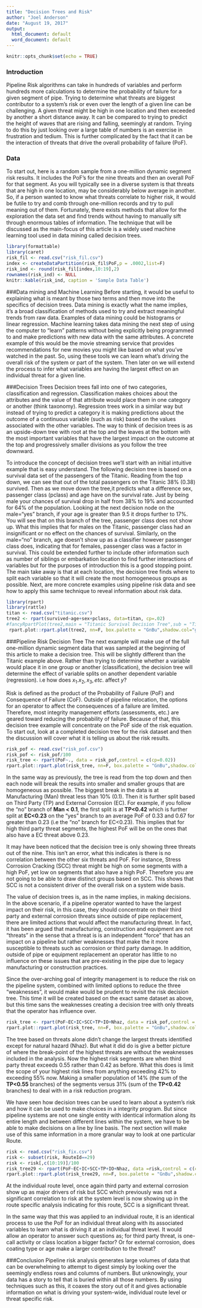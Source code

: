 ```yaml
---
title: "Decision Trees and Risk"
author: "Joel Anderson"
date: "August 19, 2017"
output:
  html_document: default
  word_document: default
---
```


```r
knitr::opts_chunk$set(echo = TRUE)
```

### Introduction
Pipeline Risk algorithms can take in hundreds of variables and perform hundreds more calculations to determine the probability of failure for a given segment of pipe.  Trying to determine what threats are biggest contributor to a system's risk or even over the length of a given line can be challenging.  A given threat might be high in one location and then exceeded by another a short distance away.  It can be compared to trying to predict the height of waves that are rising and falling, seemingly at random.  Trying to do this by just looking over a large table of numbers is an exercise in frustration and tedium.  This is further complicated by the fact that it can be the interaction of threats that drive the overall probability of failure (PoF).

### Data
To start out, here is a random sample from a one-million dynamic segment risk results.  It includes the PoF's for the nine threats and then an overall PoF for that segment.  As you will typically see in a diverse system is that threats that are high in one location, may be considerably below average in another.  So, if a person wanted to know what threats correlate to higher risk, it would be futile to try and comb through one-million records and try to pull meaning out of them. Fortunately, there exists methods that allow for the exploration the data set and find trends without having to manually sift through enormous tables of information.  The technique that will be discussed as the main-focus of this article is a widely used machine learning tool used in data mining called decision trees.

```r
library(formattable)
library(caret)
risk_fil <- read.csv("risk_fil.csv")
index <- createDataPartition(risk_fil$PoF,p = .0002,list=F)
risk_ind <- round(risk_fil[index,10:19],2)
rownames(risk_ind) <- NULL
knitr::kable(risk_ind, caption = 'Sample Data Table')
```

###Data mining and Machine Learning
Before starting, it would be useful to explaining what is meant by those two terms and then move into the specifics of decision trees.  Data mining is exactly what the name implies, it's a broad classification of methods used to try and extract meaningful trends from raw data.  Examples of data mining could be histograms or linear regression.  Machine learning takes data mining the next step of using the computer to "learn" patterns without being explicitly being programmed to and make predictions with new data with the same attributes. A concrete example of this would be the movie streaming service that provides recommendations for new movies you might like based on what you've watched in the past.  So, using these tools we can learn what's driving the overall risk of the system or part of the system.  Then later on we will extend the process to infer what variables are having the largest effect on an individual threat for a given line.

###Decision Trees
Decision trees fall into one of two categories, classification and regression.  Classification makes choices about the attributes and the value of that attribute would place them in one category or another (think taxonomy).  Regression trees work in a similar way but instead of trying to predict a category it is making predictions about the outcome of a continuous variable (such as risk) based on the values associated with the other variables. The way to think of decision trees is as an upside-down tree with root at the top and the leaves at the bottom with the most important variables that have the largest impact on the outcome at the top and progressively smaller divisions as you follow the tree downward.

To introduce the concept of decision trees we'll start with an initial intuitive example that is easy understand.  The following decision tree is based on a survival data set of the passengers of the Titanic.  Reading from the top down, we can see that out of the total passengers on the Titanic 38% (0.38) survived.  Then as we move down the tree,it predicts what a difference sex, passenger class (pclass) and age have on the survival rate.  Just by being male your chances of survival drop in half from 38% to 19% and accounted for 64% of the population. Looking at the next decision node on the male="yes" branch, if your age is greater than 9.5 it drops further to 17%.  You will see that on this branch of the tree, passenger class does not show up.  What this implies that for males on the Titanic, passenger class had an insignificant or no effect on the chances of survival.  Similarly, on the male="no" branch, age doesn't show up as a classifier however passenger class does, indicating that for females,  passenger class was a factor in survival. This could be extended further to include other information such as number of siblings or embarkation location to find further interactions of variables but for the purposes of introduction this is a good stopping point.  The main take away is that at each location, the decision tree finds where to split each variable so that it will create the most homogeneous groups as possible.  Next, are more concrete examples using pipeline risk data and see how to apply this same technique to reveal information about risk data.

```r
library(rpart)
library(rattle)
titan <- read.csv("titanic.csv")
tree2 <- rpart(survived~age+sex+pclass, data=titan, cp=.02)
#fancyRpartPlot(tree2,main = "Titanic Survival Decision Tree",sub = "Titanic survival data set")
 rpart.plot::rpart.plot(tree2, nn=F, box.palette = "GnBu",shadow.col="gray",branch.lty=3,main = "Titanic Survival Decision Tree")
```

###Pipeline Risk Decision Tree
The next example will make use of the full one-million dynamic segment data that was sampled at the beginning of this article to make a decision tree. This will be slightly different than the Titanic example above.  Rather than trying to determine whether a variable would place it in one group or another (classification), the decision tree will determine the effect of variable splits on another dependent variable (regression). i.e how does $x_1. x_2, x_3, etc.$ affect $y$?

Risk is defined as the product of the Probability of Failure (PoF) and Consequence of Failure (CoF).  Outside of pipeline relocation, the options for an operator to affect the consequences of a failure are limited.  Therefore, most integrity management efforts (assessments, etc.) are geared toward reducing the probability of failure. Because of that, this decision tree example will concentrate on the PoF side of the risk equation.  To start out, look at a completed decision tree for the risk dataset and then the discussion will cover what it is telling us about the risk results.

```r
risk_pof <- read.csv("risk_pof.csv")
risk_pof <- risk_pof/100
risk_tree <- rpart(PoF~., data = risk_pof,control = c(cp=0.02))
rpart.plot::rpart.plot(risk_tree, nn=F, box.palette = "GnBu",shadow.col="gray",branch.lty=3,main = "Risk Regression Decision Tree")

```

In the same way as previously, the tree is read from the top down and then each node will break the results into smaller and smaller groups that are homogeneous as possible.  The biggest break in the data is at Manufacturing (Man) threat less than 10% (0.1).  Then it is further split based on Third Party (TP) and External Corrosion (EC).  For example, if you follow the "no" branch of **Man < 0.1**, the first split is at **TP<0.42** which is further split at **EC<0.23** on the "yes" branch to an average PoF of 0.33 and 0.67 for greater than 0.23 (i.e the "no" branch for EC<0.23).  This implies that for high third party threat segments, the highest PoF will be on the ones that also have a EC threat above 0.23.

It may have been noticed that the decision tree is only showing three threats out of the nine.  This isn't an error, what this indicates is there is no correlation between the other six threats and PoF.  For instance, Stress Corrosion Cracking (SCC) threat might be high on some segments with a high PoF, yet low on segments that also have a high PoF. Therefore you are not going to be able to draw distinct groups based on SCC.  This shows that SCC is not a consistent driver of the overall risk on a system wide basis.

The value of decision trees is, as in the name implies, in making decisions.  In the above scenario, if a pipeline operator wanted to have the largest impact on their risk, in this case, they should concentrate on their third party and external corrosion threats since outside of pipe replacement, there are limited actions that would affect the manufacturing threat.  In fact, it has been argued that manufacturing, construction and equipment are not "threats" in the sense that a threat is is an independent "force" that has an impact on a pipeline but rather weaknesses that make the it more susceptible to threats such as corrosion or third party damage. In addition, outside of pipe or equipment replacement an operator has little to no influence on these issues that are pre-existing in the pipe due to legacy manufacturing or construction practices.

Since the over-arching goal of integrity management is to reduce the risk on the pipeline system, combined with limited options to reduce the three "weaknesses", it would make would be prudent to revisit the risk decision tree.  This time it will be created based on the exact same dataset as above, but this time sans the weaknesses creating a decision tree with only threats that the operator has influence over.

```r
risk_tree <- rpart(PoF~EC+IC+SCC+TP+IO+Nhaz, data = risk_pof,control = c(cp=0.02))
rpart.plot::rpart.plot(risk_tree, nn=F, box.palette = "GnBu",shadow.col="gray",branch.lty=3,main = "Risk Regression Decision Tree \n Minus Weaknesses")

```

The tree based on threats alone didn't change the largest threats identified except for natural hazard (Nhaz).  But what it did do is give a better picture of where the break-point of the highest threats are without the weaknesses included in the analysis.  Now the highest risk segments are when third party threat exceeds 0.55 rather than 0.42 as before.  What this does is limit the scope of your highest risk lines from anything exceeding 42% to exceeding 55% now.  Making a smaller population of 14% (the sum of the **TP<0.55** branches) of the segments versus 31% (sum of the **TP<0.42** branches) to deal with in a risk reduction program.

We have seen how decision trees can be used to learn about a system's risk and how it can be used to make choices in a integrity program.  But since pipeline systems are not one single entity with identical information along its entire length and between different lines within the system, we have to be able to make decisions on a line by line basis.  The next section will make use of this same information in a more granular way to look at one particular Route.

```r
risk <- read.csv("risk_fix.csv")
risk <- subset(risk, RouteId==29)
risk <- risk[,c(10:19)]/100
risk_tree29 <- rpart(PoF~EC+IC+SCC+TP+IO+Nhaz, data =risk,control = c(cp=0.01))
rpart.plot::rpart.plot(risk_tree29, nn=F, box.palette = "GnBu",shadow.col="gray",branch.lty=3,main = "Risk Regression Decision Tree \n For an Individual Route")
```

At the individual route level, once again third party and external corrosion show up as major drivers of risk but SCC which previously was not a significant correlation to risk at the system level is now showing up in the route specific analysis indicating for this route, SCC is a significant threat.

In the same way that this was applied to an individual route, it is an identical process to use the PoF for an individual threat along with its associated variables to learn what is driving it at an individual threat level.  It would allow an operator to answer such questions as; for third party threat, is one-call activity or class location a bigger factor?  Or for external corrosion, does coating type or age make a larger contribution to the threat?

###Conclusion
Pipeline risk analysis generates large volumes of data that can be overwhelming to attempt to digest simply by looking over the seemingly endless rows and columns of numbers.  But unknowingly, your data has a story to tell that is buried within all those numbers.  By using techniques such as this, it coaxes the story out of it and gives actionable information on what is driving your system-wide, individual route level or threat specific risk.